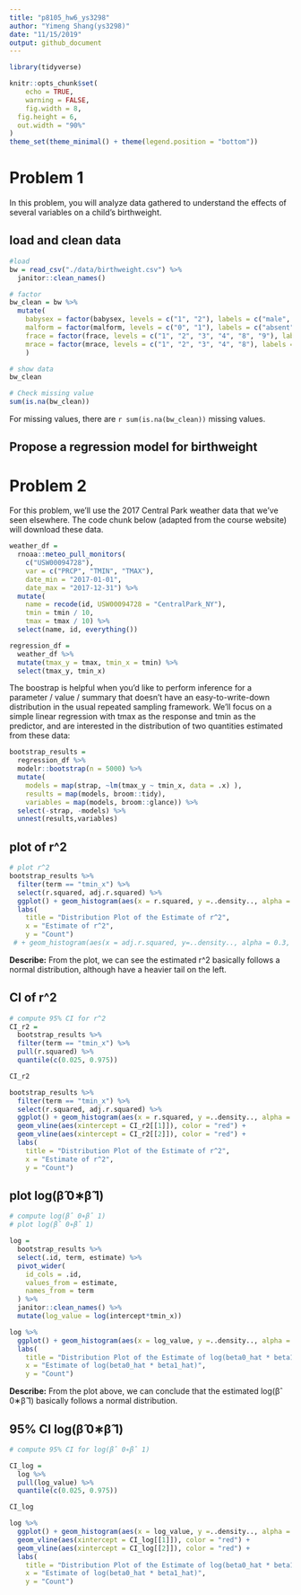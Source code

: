 ```yaml
---
title: "p8105_hw6_ys3298"
author: "Yimeng Shang(ys3298)"
date: "11/15/2019"
output: github_document
---
```


```r
library(tidyverse)

knitr::opts_chunk$set(
	echo = TRUE,
	warning = FALSE,
	fig.width = 8, 
  fig.height = 6,
  out.width = "90%"
)
theme_set(theme_minimal() + theme(legend.position = "bottom"))

```

# Problem 1
In this problem, you will analyze data gathered to understand the effects of several variables on a child’s birthweight. 

## load and clean data
```r
#load
bw = read_csv("./data/birthweight.csv") %>% 
  janitor::clean_names()

# factor
bw_clean = bw %>% 
  mutate(
    babysex = factor(babysex, levels = c("1", "2"), labels = c("male", "female")),
    malform = factor(malform, levels = c("0", "1"), labels = c("absent", "present")),
    frace = factor(frace, levels = c("1", "2", "3", "4", "8", "9"), labels = c("White", "Black", "Asian", "Puerto Rican", "Other", "Unknown")),
    mrace = factor(mrace, levels = c("1", "2", "3", "4", "8"), labels = c("White", "Black", "Asian", "Puerto Rican", "Other"))
    )

# show data
bw_clean

# Check missing value
sum(is.na(bw_clean)) 
```

For missing values, there are `r sum(is.na(bw_clean))` missing values.

## Propose a regression model for birthweight


# Problem 2

For this problem, we’ll use the 2017 Central Park weather data that we’ve seen elsewhere. The code chunk below (adapted from the course website) will download these data.

```r
weather_df = 
  rnoaa::meteo_pull_monitors(
    c("USW00094728"),
    var = c("PRCP", "TMIN", "TMAX"), 
    date_min = "2017-01-01",
    date_max = "2017-12-31") %>%
  mutate(
    name = recode(id, USW00094728 = "CentralPark_NY"),
    tmin = tmin / 10,
    tmax = tmax / 10) %>%
  select(name, id, everything())
```
```r
regression_df = 
  weather_df %>% 
  mutate(tmax_y = tmax, tmin_x = tmin) %>% 
  select(tmax_y, tmin_x) 
```

The boostrap is helpful when you’d like to perform inference for a parameter / value / summary that doesn’t have an easy-to-write-down distribution in the usual repeated sampling framework. We’ll focus on a simple linear regression with tmax as the response and tmin as the predictor, and are interested in the distribution of two quantities estimated from these data:


```r
bootstrap_results =
  regression_df %>% 
  modelr::bootstrap(n = 5000) %>% 
  mutate(
    models = map(strap, ~lm(tmax_y ~ tmin_x, data = .x) ),
    results = map(models, broom::tidy),
    variables = map(models, broom::glance)) %>% 
  select(-strap, -models) %>% 
  unnest(results,variables) 
```

## plot of r^2
```r
# plot r^2
bootstrap_results %>% 
  filter(term == "tmin_x") %>% 
  select(r.squared, adj.r.squared) %>% 
  ggplot() + geom_histogram(aes(x = r.squared, y =..density.., alpha = 0.3, fill = "pink")) + geom_density(aes(x = r.squared,y=..density.., alpha = 0.3, color = "pink")) +
  labs(
    title = "Distribution Plot of the Estimate of r^2",
    x = "Estimate of r^2",
    y = "Count")
 # + geom_histogram(aes(x = adj.r.squared, y=..density.., alpha = 0.3, fill = "blue")) + geom_density(aes(x = adj.r.squared,y=..density.., alpha = 0.3, color = "blue"))
```

**Describe:** From the plot, we can see the estimated r^2 basically follows a normal distribution, although have a heavier tail on the left.

## CI of r^2
```r
# compute 95% CI for r^2
CI_r2 = 
  bootstrap_results %>% 
  filter(term == "tmin_x") %>% 
  pull(r.squared) %>% 
  quantile(c(0.025, 0.975))

CI_r2

bootstrap_results %>% 
  filter(term == "tmin_x") %>% 
  select(r.squared, adj.r.squared) %>% 
  ggplot() + geom_histogram(aes(x = r.squared, y =..density.., alpha = 0.3, fill = "pink")) + geom_density(aes(x = r.squared,y=..density.., alpha = 0.3, color = "pink")) +
  geom_vline(aes(xintercept = CI_r2[[1]]), color = "red") +
  geom_vline(aes(xintercept = CI_r2[[2]]), color = "red") +
  labs(
    title = "Distribution Plot of the Estimate of r^2",
    x = "Estimate of r^2",
    y = "Count") 
```

## plot log(β̂ 0∗β̂ 1)
```r
# compute log(β̂ 0∗β̂ 1)
# plot log(β̂ 0∗β̂ 1)

log =
  bootstrap_results %>% 
  select(.id, term, estimate) %>% 
  pivot_wider(
    id_cols = .id,
    values_from = estimate,
    names_from = term
  ) %>% 
  janitor::clean_names() %>% 
  mutate(log_value = log(intercept*tmin_x)) 

log %>% 
  ggplot() + geom_histogram(aes(x = log_value, y =..density.., alpha = 0.3)) + geom_density(aes(x = log_value, y=..density.., alpha = 0.3)) +
  labs(
    title = "Distribution Plot of the Estimate of log(beta0_hat * beta1_hat)",
    x = "Estimate of log(beta0_hat * beta1_hat)",
    y = "Count")

```


**Describe:** From the plot above, we can conclude that the estimated log(β̂ 0∗β̂ 1) basically follows a normal distribution.

## 95% CI log(β̂ 0∗β̂ 1)
```r
# compute 95% CI for log(β̂ 0∗β̂ 1)

CI_log = 
  log %>% 
  pull(log_value) %>% 
  quantile(c(0.025, 0.975))

CI_log
```

```r
log %>% 
  ggplot() + geom_histogram(aes(x = log_value, y =..density.., alpha = 0.3)) + geom_density(aes(x = log_value, y=..density.., alpha = 0.3)) + 
  geom_vline(aes(xintercept = CI_log[[1]]), color = "red") +
  geom_vline(aes(xintercept = CI_log[[2]]), color = "red") +
  labs(
    title = "Distribution Plot of the Estimate of log(beta0_hat * beta1_hat)",
    x = "Estimate of log(beta0_hat * beta1_hat)",
    y = "Count")
```


